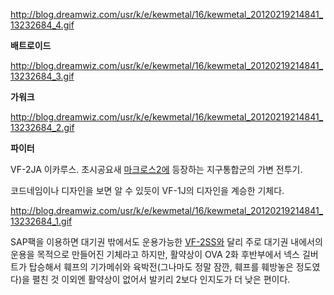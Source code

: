 http://blog.dreamwiz.com/usr/k/e/kewmetal/16/kewmetal_20120219214841_13232684_4.gif

'''배트로이드'''

http://blog.dreamwiz.com/usr/k/e/kewmetal/16/kewmetal_20120219214841_13232684_3.gif

'''가워크'''

http://blog.dreamwiz.com/usr/k/e/kewmetal/16/kewmetal_20120219214841_13232684_2.gif

'''파이터'''

VF-2JA 이카루스. 초시공요새 [[마크로스2]]에 등장하는 지구통합군의 가변 전투기.

코드네임이나 디자인을 보면 알 수 있듯이 VF-1J의 디자인을 계승한 기체다.

http://blog.dreamwiz.com/usr/k/e/kewmetal/16/kewmetal_20120219214841_13232684_1.gif

SAP팩을 이용하면 대기권 밖에서도 운용가능한 [[VF-2SS]]와 달리 주로 대기권 내에서의 운용을 목적으로 만들어진 기체라고 하지만, 활약상이 OVA 2화 후반부에서 넥스 길버트가 탑승해서 훼프의 기가메쉬와 육박전(그나마도 정말 잠깐, 훼프를 훼방놓은 정도였다)을 펼친 것 이외엔 활약상이 없어서 발키리 2보다 인지도가 더 낮은 편이다.
